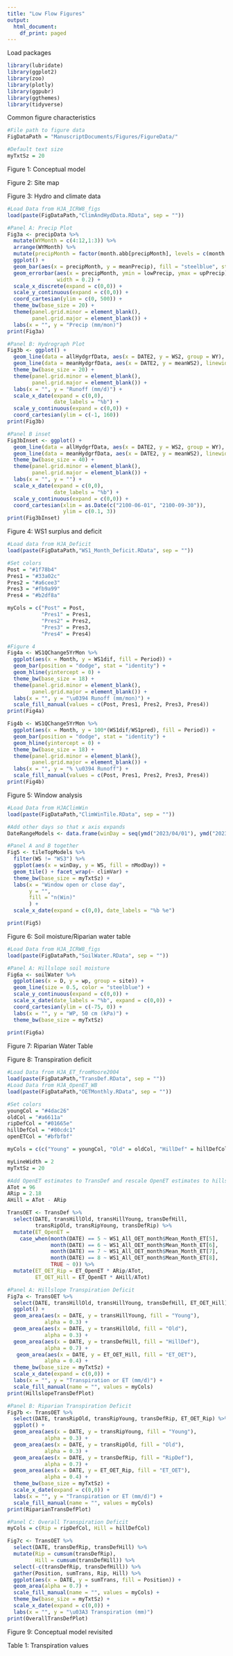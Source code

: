 ```yaml
---
title: "Low Flow Figures"
output:
  html_document:
    df_print: paged
---
```

Load packages
```r
library(lubridate)
library(ggplot2)
library(zoo)
library(plotly)
library(ggpubr)
library(ggthemes)
library(tidyverse)
```

Common figure characteristics
```r
#File path to figure data
FigDataPath = "ManuscriptDocuments/Figures/FigureData/"

#Default text size
myTxtSz = 20
```

Figure 1: Conceptual model

Figure 2: Site map

Figure 3: Hydro and climate data
```r
#Load Data from HJA_ICRW8_figs
load(paste(FigDataPath,"ClimAndHydData.RData", sep = ""))

#Panel A: Precip Plot
Fig3a <- precipData %>% 
  mutate(WYMonth = c(4:12,1:3)) %>% 
  arrange(WYMonth) %>% 
  mutate(precipMonth = factor(month.abb[precipMonth], levels = c(month.abb[10:12], month.abb[1:9]))) %>% 
  ggplot() +
  geom_bar(aes(x = precipMonth, y = meanPrecip), fill = "steelblue", stat = "identity") +
  geom_errorbar(aes(x = precipMonth, ymin = lowPrecip, ymax = upPrecip),
                width = 0.2) +
  scale_x_discrete(expand = c(0,0)) +
  scale_y_continuous(expand = c(0,0)) +
  coord_cartesian(ylim = c(0, 500)) +
  theme_bw(base_size = 20) +
  theme(panel.grid.minor = element_blank(),
        panel.grid.major = element_blank()) +
  labs(x = "", y = "Precip (mm/mon)")
print(Fig3a)

#Panel B: Hydrograph Plot
Fig3b <- ggplot() + 
  geom_line(data = allHydgrfData, aes(x = DATE2, y = WS2, group = WY), color = "#d9d9d9") +
  geom_line(data = meanHydgrfData, aes(x = DATE2, y = meanWS2), linewidth = 1.5, color = "#2b8cbe") +
  theme_bw(base_size = 20) + 
  theme(panel.grid.minor = element_blank(),
        panel.grid.major = element_blank()) +
  labs(x = "", y = "Runoff (mm/d)") +
  scale_x_date(expand = c(0,0),
               date_labels = "%b") +
  scale_y_continuous(expand = c(0,0)) +
  coord_cartesian(ylim = c(-1, 160))
print(Fig3b)

#Panel B inset
Fig3bInset <- ggplot() +
  geom_line(data = allHydgrfData, aes(x = DATE2, y = WS2, group = WY), color = "#d9d9d9") +
  geom_line(data = meanHydgrfData, aes(x = DATE2, y = meanWS2), linewidth = 1.5, color = "#2b8cbe") +
  theme_bw(base_size = 40) + 
  theme(panel.grid.minor = element_blank(),
        panel.grid.major = element_blank()) +
  labs(x = "", y = "") +
  scale_x_date(expand = c(0,0),
               date_labels = "%b") +
  scale_y_continuous(expand = c(0,0)) +
  coord_cartesian(xlim = as.Date(c("2100-06-01", "2100-09-30")),
                  ylim = c(0.1, 3))
print(Fig3bInset)

```

Figure 4: WS1 surplus and deficit 
```r
#Load data from HJA_Deficit
load(paste(FigDataPath,"WS1_Month_Deficit.RData", sep = ""))

#Set colors
Post = "#1f78b4"
Pres1 = "#33a02c"
Pres2 = "#a6cee3"
Pres3 = "#fb9a99"
Pres4 = "#b2df8a"

myCols = c("Post" = Post, 
           "Pres1" = Pres1,
           "Pres2" = Pres2,
           "Pres3" = Pres3,
           "Pres4" = Pres4)

#Figure 4
Fig4a <- WS1QChange5YrMon %>% 
  ggplot(aes(x = Month, y = WS1dif, fill = Period)) +
  geom_bar(position = "dodge", stat = "identity") +
  geom_hline(yintercept = 0) +
  theme_bw(base_size = 18) + 
  theme(panel.grid.minor = element_blank(),
        panel.grid.major = element_blank()) +
  labs(x = "", y = "\u0394 Runoff (mm/mon)") +
  scale_fill_manual(values = c(Post, Pres1, Pres2, Pres3, Pres4))
print(Fig4a)

Fig4b <- WS1QChange5YrMon %>% 
  ggplot(aes(x = Month, y = 100*(WS1dif/WS1pred), fill = Period)) +
  geom_bar(position = "dodge", stat = "identity") +
  geom_hline(yintercept = 0) +
  theme_bw(base_size = 18) + 
  theme(panel.grid.minor = element_blank(),
        panel.grid.major = element_blank()) +
  labs(x = "", y = "% \u0394 Runoff") +
  scale_fill_manual(values = c(Post, Pres1, Pres2, Pres3, Pres4))
print(Fig4b)
```

Figure 5: Window analysis
```r
#Load Data from HJAClimWin
load(paste(FigDataPath,"ClimWinTile.RData", sep = ""))

#Add other days so that x axis expands
DateRangeModels <- data.frame(winDay = seq(ymd("2023/04/01"), ymd("2023/07/30"         )))

#Panel A and B together
Fig5 <- tileTopModels %>% 
  filter(WS != "WS3") %>% 
  ggplot(aes(x = winDay, y = WS, fill = nModDay)) +
  geom_tile() + facet_wrap(~ climVar) +
  theme_bw(base_size = myTxtSz) +
  labs(x = "Window open or close day",
       y = "",
       fill = "n(Win)"
       ) +
  scale_x_date(expand = c(0,0), date_labels = "%b %e")

print(Fig5)
```

Figure 6: Soil moisture/Riparian water table
```r
#Load Data from HJA_ICRW8_figs
load(paste(FigDataPath,"SoilWater.RData", sep = ""))

#Panel A: Hillslope soil moisture
Fig6a <- soilWater %>% 
  ggplot(aes(x = D, y = wp, group = site)) + 
  geom_line(size = 0.5, color = "steelblue") +
  scale_y_continuous(expand = c(0,0)) +
  scale_x_date(date_labels = "%b", expand = c(0,0)) +
  coord_cartesian(ylim = c(-75, 0)) +
  labs(x = "", y = "WP, 50 cm (kPa)") +
  theme_bw(base_size = myTxtSz)
  
print(Fig6a)
```

Figure 7: Riparian Water Table

Figure 8: Transpiration deficit
```r
#Load Data from HJA_ET_fromMoore2004
load(paste(FigDataPath,"TransDef.RData", sep = ""))
#Load Data from HJA_OpenET_WB
load(paste(FigDataPath,"OETMonthly.RData", sep = ""))

#Set colors
youngCol = "#4dac26"
oldCol = "#a6611a"
ripDefCol = "#01665e"
hillDefCol = "#80cdc1"
openETCol = "#bfbfbf"

myCols = c(c("Young" = youngCol, "Old" = oldCol, "HillDef" = hillDefCol, "RipDef" = ripDefCol, "ET_OET" = openETCol))

myLineWidth = 2
myTxtSz = 20

#Add OpenET estimates to TransDef and rescale OpenET estimates to hillslope and riparian areas (ha)
ATot = 96
ARip = 2.18
AHill = ATot - ARip

TransOET <- TransDef %>% 
  select(DATE, transHillOld, transHillYoung, transDefHill,
         transRipOld, transRipYoung, transDefRip) %>%
  mutate(ET_OpenET = 
    case_when(month(DATE) == 5 ~ WS1_All_OET_month$Mean_Month_ET[5],
              month(DATE) == 6 ~ WS1_All_OET_month$Mean_Month_ET[6],
              month(DATE) == 7 ~ WS1_All_OET_month$Mean_Month_ET[7],
              month(DATE) == 8 ~ WS1_All_OET_month$Mean_Month_ET[8],
              TRUE ~ 0)) %>% 
  mutate(ET_OET_Rip = ET_OpenET * ARip/ATot,
         ET_OET_Hill = ET_OpenET * AHill/ATot)

#Panel A: Hillslope Transpiration Deficit
Fig7a <- TransOET %>% 
  select(DATE, transHillOld, transHillYoung, transDefHill, ET_OET_Hill) %>% 
  ggplot() +
  geom_area(aes(x = DATE, y = transHillYoung, fill = "Young"), 
            alpha = 0.3) + 
  geom_area(aes(x = DATE, y = transHillOld, fill = "Old"), 
            alpha = 0.3) +
  geom_area(aes(x = DATE, y = transDefHill, fill = "HillDef"), 
            alpha = 0.7) +
   geom_area(aes(x = DATE, y = ET_OET_Hill, fill = "ET_OET"),
            alpha = 0.4) +
  theme_bw(base_size = myTxtSz) +
  scale_x_date(expand = c(0,0)) +
  labs(x = "", y = "Transpiration or ET (mm/d)") +
  scale_fill_manual(name = "", values = myCols)
print(HillslopeTransDefPlot)

#Panel B: Riparian Transpiration Deficit
Fig7b <- TransOET %>% 
  select(DATE, transRipOld, transRipYoung, transDefRip, ET_OET_Rip) %>% 
  ggplot() +
  geom_area(aes(x = DATE, y = transRipYoung, fill = "Young"), 
            alpha = 0.3) + 
  geom_area(aes(x = DATE, y = transRipOld, fill = "Old"), 
            alpha = 0.3) +
  geom_area(aes(x = DATE, y = transDefRip, fill = "RipDef"),
            alpha = 0.7) +
  geom_area(aes(x = DATE, y = ET_OET_Rip, fill = "ET_OET"),
            alpha = 0.4) +
  theme_bw(base_size = myTxtSz) +
  scale_x_date(expand = c(0,0)) +
  labs(x = "", y = "Transpiration or ET (mm/d)") +
  scale_fill_manual(name = "", values = myCols)
print(RiparianTransDefPlot)

#Panel C: Overall Transpiration Deficit
myCols = c(Rip = ripDefCol, Hill = hillDefCol)

Fig7c <- TransOET %>% 
  select(DATE, transDefRip, transDefHill) %>% 
  mutate(Rip = cumsum(transDefRip),
         Hill = cumsum(transDefHill)) %>% 
  select(-c(transDefRip, transDefHill)) %>% 
  gather(Position, sumTrans, Rip, Hill) %>% 
  ggplot(aes(x = DATE, y = sumTrans, fill = Position)) +
  geom_area(alpha = 0.7) +
  scale_fill_manual(name = "", values = myCols) +
  theme_bw(base_size = myTxtSz) +
  scale_x_date(expand = c(0,0)) +
  labs(x = "", y = "\u03A3 Transpiration (mm)")
print(OverallTransDefPlot)  

```

Figure 9: Conceptual model revisited

Table 1: Transpiration values
